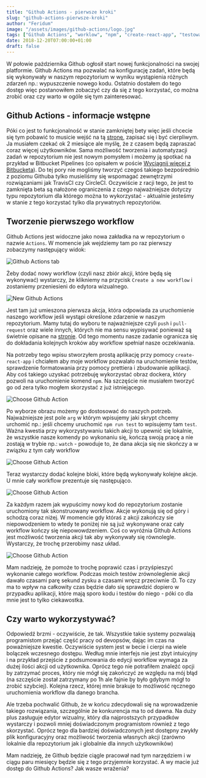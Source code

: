 ```yaml
---
title: "Github Actions - pierwsze kroki"
slug: "github-actions-pierwsze-kroki"
author: "Feridum"
image: "/assets/images/github-actions/logo.jpg"
tags: ["Github Actions", "worklow", "npm", "create-react-app", "testowania", "pipelines", "produktywnosc"]
date: 2018-12-20T07:00:00+01:00
draft: false
---
```


W połowie pażdziernika Github ogłosił start nowej funkcjonalności na swojej platformie. Github Actions ma pozwalać na konfigurację zadań, które będą się wykonywały w naszym repozytorium w wyniku wystąpienia różnych zdarzeń np.: wypuszczenie nowego kodu. Ostatnio dostałem do tego dostęp więc postanowiłem zobaczyć czy da się z tego korzystać, co można zrobić oraz czy warto w ogóle się tym zainteresować.



## Github Actions - informacje wstępne

Póki co jest to funkcjonalność w stanie zamkniętej bety więc jeśli chcecie się tym pobawić to musicie wejść na tą [stronę](https://github.com/features/actions), zapisać się i być cierpliwym. Ja musiałem czekać ok 2 miesiące ale myślę, że z czasem będą zapraszać coraz więcej użytkowników. Sama możliwość tworzenia i automatyzacji zadań w repozytorium nie jest nowym pomysłem i możemy ją spotkać na przykład w Bitbucket Pipelines (co opisałem w poście [Wyciągnij więcej z Bitbucketa](https://fsgeek.pl/post/badz-produktywny-wyciagnij-wiecej-z-bitbucketa/)). Do tej pory nie mogliśmy tworzyć czegoś takiego bezpośrednio z poziomu Githuba tylko musieliśmy się wspomagać zewnętrzymi rozwiązaniami jak TravisCI czy CircleCI. Oczywiście z racji tego, że jest to zamknięta beta są nałożone ograniczenia z czego najważniejsze dotyczy typu repozytorium dla którego można to wykorzystać - aktualnie jesteśmy w stanie z tego korzystać tylko dla prywatnych repozytoriów. 

## Tworzenie pierwszego workflow

Github Actions jest widoczne jako nowa zakładka na w repozytorium o nazwie `Actions`. W momencie jak wejdziemy tam po raz pierwszy zobaczymy następujący widok: 

![Github Actions tab](/assets/images/github-actions/github-actions.png)

Żeby dodać nowy workflow (czyli nasz zbiór akcji, które będą się wykonywać) wystarczy, że klikniemy na przycisk `Create a new workflow` i zostaniemy przeniesieni do edytora wizualnego.

![New Github Actions](/assets/images/github-actions/new-action.png)

Jest tam już umieszona pierwsza akcja, która odpowiada za uruchomienie naszego workflow jeśli wystąpi określone zdarzenie w naszym repozytorium. Mamy tutaj do wyboru te najważniejsze czyli `push` i `pull-request` oraz wiele innych, których nie ma sensu wypisywać ponieważ są świetnie opisane na [stronie](https://developer.github.com/actions/creating-workflows/workflow-configuration-options/#events-supported-in-workflow-files). Od tego momentu nasze zadanie ogranicza się do dokładania kolejnych kroków aby workflow spełniał nasze oczekiwania.  

Na potrzeby tego wpisu stworzyłem prostą aplikację przy pomocy `create-react-app` i chciałem aby moje workflow pozwalało na uruchomienie testów, sprawdzenie formatowania przy pomocy prettiera i zbudowanie aplikacji. Aby coś takiego uzyskać potrzebuję wykorzystać obraz dockera, który pozwoli na uruchomienie komend `npm`.  Na szczęście nie musiałem tworzyć go od zera tylko mogłem skorzystać z już istniejącego.

![Choose Github Action](/assets/images/github-actions/choose-action.png)

Po wyborze obrazu możemy go dostosować do naszych potrzeb. Najważniejsze jest pole `arg` w którym wpisujemy jaki skrypt chcemy urchomić np.: jeśli chcemy uruchomić `npm run test` to wpisujemy tam `test`.  Ważna kwestia przy wykorzystywaniu takich akcji to upewnić się lokalnie, że wszystkie nasze komendy po wykonaniu się, kończą swoją pracę a nie zostają w trybie np.: `watch` - powoduje to, że dana akcja się nie skończy a w związku z tym cały workflow

![Choose Github Action](/assets/images/github-actions/action-edit.png)

Teraz wystarczy dodać kolejne bloki, które będą wykonywały kolejne akcje. U mnie cały workflow prezentuje się następująco.

![Choose Github Action](/assets/images/github-actions/actions-order.png)

Za każdym razem jak wypuścimy nowy kod do repozytorium zostanie uruchomiony tak skonstruowany workflow.  Akcje wykonują się od góry i schodzą coraz niżej. W momencie gdy któraś z akcji zakończy sie niepowodzeniem to wtedy te poniżej nie są już wykonywane oraz cały workflow kończy się niepowowdzeniem. Coś co wyróżnia Github Actions jest możliwość tworzenia akcji tak aby wykonywały się równolegle. Wystarczy, że trochę przerobimy nasz układ. 

![Choose Github Action](/assets/images/github-actions/actions-parrarel.png)

Mam nadzieję, że pomoże to trochę poprawić czas i przyśpieszyć wykonanie całego workflow. Podczas moich testów zrównoleglenie akcji dawało czasami parę sekund zysku a czasami wręcz przeciwnie :D. To czy ma to wpływ na całkowity czas będzie dało się sprawdzić dopiero w przypadku aplikacji, które mają sporo kodu i testów do niego - póki co dla mnie jest to tylko ciekawostka.


## Czy warto wykorzystywać? 
Odpowiedź brzmi - oczywiście, że tak. Wszystkie takie systemy pozwalają programistom przejąć część pracy od devopsów, dając im czas na poważniejsze kwestie. Oczywiście system jest w becie i cierpi na wiele bolączek wczesnego dostępu. Według mnie interfejs nie jest zbyt intuicyjny i na przykład przejście z podsumowania do edycji workflow wymaga za dużej ilości akcji od użytkownika. Oprócz tego nie potrafiłem znaleźć opcji by zatrzymać proces, który nie mógł się zakończyć ze względu na mój błąd (na szczęście został zatrzymany po 1h ale fajnie by było gdybym mógł to zrobić szybciej). Kolejna rzecz, której mnie brakuje to możliwość ręcznego uruchomienia workflow dla danego brancha. 

Ale trzeba pochwalić Github, że w końcu zdecydowali się na wprowadzenie takiego rozwiązania, szczególnie że konkurencja ma to od dawna. Na duży plus zasługuje edytor wizualny, który dla najprostszych przypadków wystarczy i pozwoli mniej doświadczonym programistom również z tego skorzystać. Oprócz tego dla bardziej doświadczonych jest dostępny zwykły plik konfiguracyjny oraz możliwość tworzenia własnych akcji (zarówno lokalnie dla repozytorium jak i globalnie dla innych użytkowników)

Mam nadzieję, że Github będzie ciągle pracował nad tym narzędziem i w ciągu paru miesięcy będzie się z tego przyjemnie korzystać. A wy macie już dostęp do Github Actions? Jak wasze wrażenia? 
